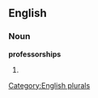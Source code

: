 
==English==

===Noun===
'''professorships'''

# {{plural of|[[professorship]]}}

[[Category:English plurals]]
